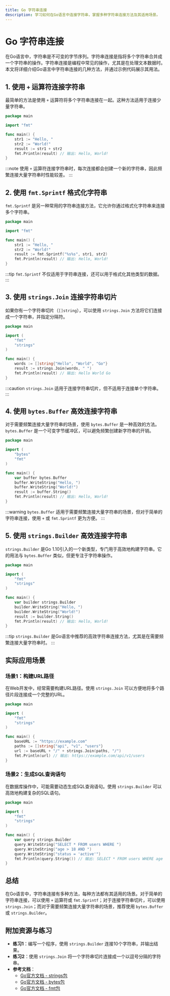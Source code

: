 ```yaml
---
title: Go 字符串连接
description: 学习如何在Go语言中连接字符串，掌握多种字符串连接方法及其适用场景。
---
```


# Go 字符串连接

在Go语言中，字符串是不可变的字节序列。字符串连接是指将多个字符串合并成一个字符串的操作。字符串连接是编程中常见的操作，尤其是在处理文本数据时。本文将详细介绍Go语言中字符串连接的几种方法，并通过示例代码展示其用法。

## 1. 使用 `+` 运算符连接字符串

最简单的方法是使用 `+` 运算符将多个字符串连接在一起。这种方法适用于连接少量字符串。

```go
package main

import "fmt"

func main() {
    str1 := "Hello, "
    str2 := "World!"
    result := str1 + str2
    fmt.Println(result) // 输出: Hello, World!
}
```

:::note
使用 `+` 运算符连接字符串时，每次连接都会创建一个新的字符串，因此频繁连接大量字符串时性能较差。
:::

## 2. 使用 `fmt.Sprintf` 格式化字符串

`fmt.Sprintf` 是另一种常用的字符串连接方法，它允许你通过格式化字符串来连接多个字符串。

```go
package main

import "fmt"

func main() {
    str1 := "Hello, "
    str2 := "World!"
    result := fmt.Sprintf("%s%s", str1, str2)
    fmt.Println(result) // 输出: Hello, World!
}
```

:::tip
`fmt.Sprintf` 不仅适用于字符串连接，还可以用于格式化其他类型的数据。
:::

## 3. 使用 `strings.Join` 连接字符串切片

如果你有一个字符串切片（`[]string`），可以使用 `strings.Join` 方法将它们连接成一个字符串，并指定分隔符。

```go
package main

import (
    "fmt"
    "strings"
)

func main() {
    words := []string{"Hello", "World", "Go"}
    result := strings.Join(words, " ")
    fmt.Println(result) // 输出: Hello World Go
}
```

:::caution
`strings.Join` 适用于连接字符串切片，但不适用于连接单个字符串。
:::

## 4. 使用 `bytes.Buffer` 高效连接字符串

对于需要频繁连接大量字符串的场景，使用 `bytes.Buffer` 是一种高效的方法。`bytes.Buffer` 是一个可变字节缓冲区，可以避免频繁创建新字符串的开销。

```go
package main

import (
    "bytes"
    "fmt"
)

func main() {
    var buffer bytes.Buffer
    buffer.WriteString("Hello, ")
    buffer.WriteString("World!")
    result := buffer.String()
    fmt.Println(result) // 输出: Hello, World!
}
```

:::warning
`bytes.Buffer` 适用于需要频繁连接大量字符串的场景，但对于简单的字符串连接，使用 `+` 或 `fmt.Sprintf` 更为方便。
:::

## 5. 使用 `strings.Builder` 高效连接字符串

`strings.Builder` 是Go 1.10引入的一个新类型，专门用于高效地构建字符串。它的用法与 `bytes.Buffer` 类似，但更专注于字符串操作。

```go
package main

import (
    "fmt"
    "strings"
)

func main() {
    var builder strings.Builder
    builder.WriteString("Hello, ")
    builder.WriteString("World!")
    result := builder.String()
    fmt.Println(result) // 输出: Hello, World!
}
```

:::tip
`strings.Builder` 是Go语言中推荐的高效字符串连接方法，尤其是在需要频繁连接大量字符串时。
:::

## 实际应用场景

### 场景1：构建URL路径

在Web开发中，经常需要构建URL路径。使用 `strings.Join` 可以方便地将多个路径片段连接成一个完整的URL。

```go
package main

import (
    "fmt"
    "strings"
)

func main() {
    baseURL := "https://example.com"
    paths := []string{"api", "v1", "users"}
    url := baseURL + "/" + strings.Join(paths, "/")
    fmt.Println(url) // 输出: https://example.com/api/v1/users
}
```

### 场景2：生成SQL查询语句

在数据库操作中，可能需要动态生成SQL查询语句。使用 `strings.Builder` 可以高效地构建复杂的SQL语句。

```go
package main

import (
    "fmt"
    "strings"
)

func main() {
    var query strings.Builder
    query.WriteString("SELECT * FROM users WHERE ")
    query.WriteString("age > 18 AND ")
    query.WriteString("status = 'active'")
    fmt.Println(query.String()) // 输出: SELECT * FROM users WHERE age > 18 AND status = 'active'
}
```

## 总结

在Go语言中，字符串连接有多种方法，每种方法都有其适用的场景。对于简单的字符串连接，可以使用 `+` 运算符或 `fmt.Sprintf`；对于连接字符串切片，可以使用 `strings.Join`；而对于需要频繁连接大量字符串的场景，推荐使用 `bytes.Buffer` 或 `strings.Builder`。

## 附加资源与练习

- **练习1**：编写一个程序，使用 `strings.Builder` 连接10个字符串，并输出结果。
- **练习2**：使用 `strings.Join` 将一个字符串切片连接成一个以逗号分隔的字符串。
- **参考文档**：
  - [Go官方文档 - strings包](https://golang.org/pkg/strings/)
  - [Go官方文档 - bytes包](https://golang.org/pkg/bytes/)
  - [Go官方文档 - fmt包](https://golang.org/pkg/fmt/)
